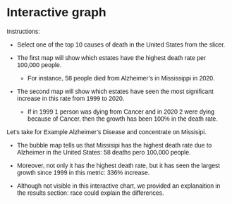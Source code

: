 # Interactive graph

Instructions:

-   Select one of the top 10 causes of death in the United States from the slicer.

-   The first map will show which estates have the highest death rate per 100,000 people.

    -   For instance, 58 people died from Alzheimer's in Mississippi in 2020.

-   The second map will show which estates have seen the most significant increase in this rate from 1999 to 2020.

    -   If in 1999 1 person was dying from Cancer and in 2020 2 were dying because of Cancer, then the growth has been 100% in the death rate.

Let's take for Example Alzheimer's Disease and concentrate on Missisipi.

-   The bubble map tells us that Missisipi has the highest death rate due to Alzheimer in the United States: 58 deaths pero 100,000 people.

-   Moreover, not only it has the highest death rate, but it has seen the largest growth since 1999 in this metric: 336% increase.

-   Although not visible in this interactive chart, we provided an explanaition in the results section: race could explain the differences.

```{=html}
<style>
  * {
    font-family: sans-serif;
  }
</style>
```
::: {#slicer}
:::

::: {#plot style="width: 800; height: 500px;"}
:::

::: {#plot2 style="width: 800px; height: 500px;"}
:::

```{=html}
<script src="plotly-2.27.0.min.js""></script>
<script src="https://cdn.jsdelivr.net/npm/d3@7"></script>
```
```{=html}
<script src="scripts/myscript.js"></script>
```
